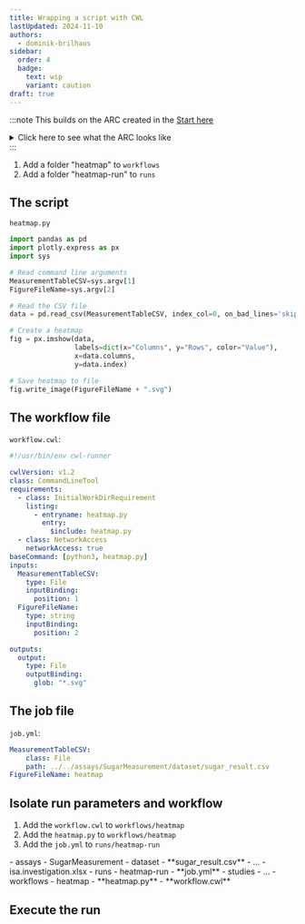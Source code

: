 ```yaml
---
title: Wrapping a script with CWL
lastUpdated: 2024-11-10
authors:
  - dominik-brilhaus
sidebar:
  order: 4
  badge:
    text: wip
    variant: caution
draft: true
---
```



:::note
This builds on the ARC created in the [Start here](/nfdi4plants.knowledgebase/start-here/)

<details>
<summary>Click here to see what the ARC looks like</summary>

<ViolasARCFinal />

</details>
:::



<Steps>

1. Add a folder "heatmap" to `workflows`
2. Add a folder "heatmap-run" to `runs` 

</Steps>

## The script

`heatmap.py`

```python
import pandas as pd
import plotly.express as px
import sys

# Read command line arguments
MeasurementTableCSV=sys.argv[1]
FigureFileName=sys.argv[2]

# Read the CSV file
data = pd.read_csv(MeasurementTableCSV, index_col=0, on_bad_lines='skip')

# Create a heatmap
fig = px.imshow(data, 
                labels=dict(x="Columns", y="Rows", color="Value"),
                x=data.columns, 
                y=data.index)

# Save heatmap to file
fig.write_image(FigureFileName + ".svg")
```


## The workflow file

`workflow.cwl`: 

```yaml
#!/usr/bin/env cwl-runner

cwlVersion: v1.2
class: CommandLineTool
requirements:
  - class: InitialWorkDirRequirement
    listing:
      - entryname: heatmap.py
        entry:
          $include: heatmap.py
  - class: NetworkAccess
    networkAccess: true
baseCommand: [python3, heatmap.py]
inputs:
  MeasurementTableCSV:
    type: File
    inputBinding:
      position: 1
  FigureFileName:
    type: string
    inputBinding:
      position: 2

outputs:
  output:
    type: File
    outputBinding:
      glob: "*.svg"
```

## The job file

`job.yml`:

```yaml
MeasurementTableCSV:
    class: File
    path: ../../assays/SugarMeasurement/dataset/sugar_result.csv
FigureFileName: heatmap
```


## Isolate run parameters and workflow

<Steps>

1. Add the `workflow.cwl` to `workflows/heatmap`
1. Add the `heatmap.py` to `workflows/heatmap`
2. Add the `job.yml` to `runs/heatmap-run`

</Steps>

<FileTree>
- assays
  - SugarMeasurement
    - dataset
      - **sugar_result.csv**
    - ...
- isa.investigation.xlsx
- runs
    - heatmap-run
        - **job.yml**
- studies
- ...
- workflows
  - heatmap
    - **heatmap.py**
    - **workflow.cwl**
</FileTree>


## Execute the run

